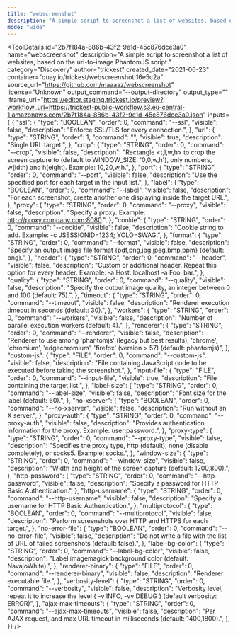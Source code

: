 ```yaml
---
title: "webscreenshot"
description: "A simple script to screenshot a list of websites, based on the url-to-image PhantomJS script."
mode: "wide"
---
```



<ToolDetails
  id="2b7f184a-886b-43f2-9e1d-45c876dce3a0"
  name="webscreenshot"
  description="A simple script to screenshot a list of websites, based on the url-to-image PhantomJS script."
  category="Discovery"
  author="trickest"
  created_date="2021-06-23"
  container="quay.io/trickest/webscreenshot:16e5c2a"
  source_url="https://github.com/maaaaz/webscreenshot"
  license="Unknown"
  output_command="--output-directory"
  output_type=""
  iframe_url="https://editor.staging.trickest.io/preview?workflow_url=https://trickest-public-workflow.s3.eu-central-1.amazonaws.com/2b7f184a-886b-43f2-9e1d-45c876dce3a0.json"
  inputs={ {
  "ssl": {
    "type": "BOOLEAN",
    "order": 0,
    "command": "--ssl",
    "visible": false,
    "description": "Enforce SSL/TLS for every connection.",
  },
  "url": {
    "type": "STRING",
    "order": 1,
    "command": "",
    "visible": true,
    "description": "Single URL target.",
  },
  "crop": {
    "type": "STRING",
    "order": 0,
    "command": "--crop",
    "visible": false,
    "description": "Rectangle <t,l,w,h> to crop the screen capture to (default to WINDOW_SIZE: '0,0,w,h'), only numbers, w(idth) and h(eight). Example: 10,20,w,h.",
  },
  "port": {
    "type": "STRING",
    "order": 0,
    "command": "--port",
    "visible": false,
    "description": "Use the specified port for each target in the input list.",
  },
  "label": {
    "type": "BOOLEAN",
    "order": 0,
    "command": "--label",
    "visible": false,
    "description": "For each screenshot, create another one displaying inside the target URL.",
  },
  "proxy": {
    "type": "STRING",
    "order": 0,
    "command": "--proxy",
    "visible": false,
    "description": "Specify a proxy. Example: http://proxy.company.com:8080.",
  },
  "cookie": {
    "type": "STRING",
    "order": 0,
    "command": "--cookie",
    "visible": false,
    "description": "Cookie string to add. Example: -c JSESSIONID=1234; YOLO=SWAG.",
  },
  "format": {
    "type": "STRING",
    "order": 0,
    "command": "--format",
    "visible": false,
    "description": "Specify an output image file format {pdf,png,jpg,jpeg,bmp,ppm} (default: png).",
  },
  "header": {
    "type": "STRING",
    "order": 0,
    "command": "--header",
    "visible": false,
    "description": "Custom or additional header. Repeat this option for every header. Example: -a Host: localhost -a Foo: bar.",
  },
  "quality": {
    "type": "STRING",
    "order": 0,
    "command": "--quality",
    "visible": false,
    "description": "Specify the output image quality, an integer between 0 and 100 (default: 75).",
  },
  "timeout": {
    "type": "STRING",
    "order": 0,
    "command": "--timeout",
    "visible": false,
    "description": "Renderer execution timeout in seconds (default: 30).",
  },
  "workers": {
    "type": "STRING",
    "order": 0,
    "command": "--workers",
    "visible": false,
    "description": "Number of parallel execution workers (default: 4).",
  },
  "renderer": {
    "type": "STRING",
    "order": 0,
    "command": "--renderer",
    "visible": false,
    "description": "Renderer to use among 'phantomjs' (legacy but best results), 'chrome', 'chromium', 'edgechromium', 'firefox' (version > 57) (default: phantomjs)",
  },
  "custom-js": {
    "type": "FILE",
    "order": 0,
    "command": "--custom-js",
    "visible": false,
    "description": "File containing JavaScript code to be executed before taking the screenshot.",
  },
  "input-file": {
    "type": "FILE",
    "order": 0,
    "command": "--input-file",
    "visible": true,
    "description": "File containing the target list.",
  },
  "label-size": {
    "type": "STRING",
    "order": 0,
    "command": "--label-size",
    "visible": false,
    "description": "Font size for the label (default: 60).",
  },
  "no-xserver": {
    "type": "BOOLEAN",
    "order": 0,
    "command": "--no-xserver",
    "visible": false,
    "description": "Run without an X server.",
  },
  "proxy-auth": {
    "type": "STRING",
    "order": 0,
    "command": "--proxy-auth",
    "visible": false,
    "description": "Provides authentication information for the proxy. Example: user:password.",
  },
  "proxy-type": {
    "type": "STRING",
    "order": 0,
    "command": "--proxy-type",
    "visible": false,
    "description": "Specifies the proxy type, http (default), none (disable completely), or socks5. Example: socks.",
  },
  "window-size": {
    "type": "STRING",
    "order": 0,
    "command": "--window-size",
    "visible": false,
    "description": "Width and height of the screen capture (default: 1200,800).",
  },
  "http-password": {
    "type": "STRING",
    "order": 0,
    "command": "--http-password",
    "visible": false,
    "description": "Specify a password for HTTP Basic Authentication.",
  },
  "http-username": {
    "type": "STRING",
    "order": 0,
    "command": "--http-username",
    "visible": false,
    "description": "Specify a username for HTTP Basic Authentication.",
  },
  "multiprotocol": {
    "type": "BOOLEAN",
    "order": 0,
    "command": "--multiprotocol",
    "visible": false,
    "description": "Perform screenshots over HTTP and HTTPS for each target.",
  },
  "no-error-file": {
    "type": "BOOLEAN",
    "order": 0,
    "command": "--no-error-file",
    "visible": false,
    "description": "Do not write a file with the list of URL of failed screenshots (default: false).",
  },
  "label-bg-color": {
    "type": "STRING",
    "order": 0,
    "command": "--label-bg-color",
    "visible": false,
    "description": "Label imagemagick background color (default: NavajoWhite).",
  },
  "renderer-binary": {
    "type": "FILE",
    "order": 0,
    "command": "--renderer-binary",
    "visible": false,
    "description": "Renderer executable file.",
  },
  "verbosity-level": {
    "type": "STRING",
    "order": 0,
    "command": "--verbosity",
    "visible": false,
    "description": "Verbosity level, repeat it to increase the level { -v INFO, -vv DEBUG } (default verbosity: ERROR)",
  },
  "ajax-max-timeouts": {
    "type": "STRING",
    "order": 0,
    "command": "--ajax-max-timeouts",
    "visible": false,
    "description": "Per AJAX request, and max URL timeout in milliseconds (default: 1400,1800).",
  },
}}
/>
